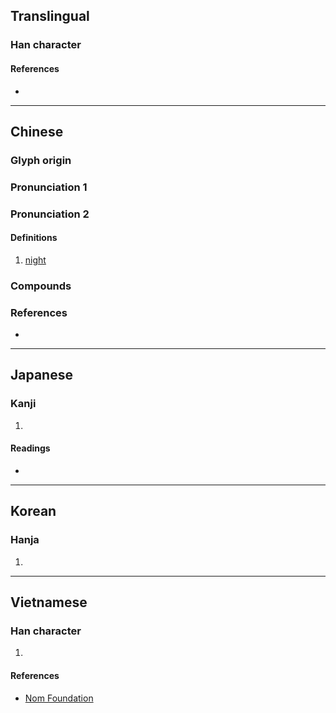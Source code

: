 {{character info/new}}
==Translingual==

===Han character===
{{Han char|rn=72|rad=日|as=10|sn=14|four=67080|canj=ABAC|ids=⿰日冥}}

====References====
* {{Han ref|kx=0498.370|dkj=14083|dj=0867.150|hdz=21531.050|uh=669D|ud=26269|bh=BA5C|bd=47708}}

----

==Chinese==
{{zh-forms}}

===Glyph origin===
{{Han etym}}

===Pronunciation 1===
{{zh-see|冥|v}}

===Pronunciation 2===
{{zh-pron
|m=míng,mìng,1nb=Mainland,2nb=Taiwan
|c=ming6
|mn=kh,zz:mê/qz,tp,xm:mî
|mn-t=mê5
|mc=2
|oc=2
|cat=n
}}

====Definitions====
{{zh-hanzi}}

# {{lb|zh|literary|or|Min Nan}} [[night]]

===Compounds===
{{zh-der|日暝|昏暝|晝暝|晦暝|暝子|暝色}}

===References===
* {{R:yue:Hanzi}}

----

==Japanese==

===Kanji===
{{ja-kanji|grade=|rs=日10}}

# {{defn|lang=ja|sort=日10}}

====Readings====
* {{ja-readings|on=[[めい]] (mei), [[べい]] (bei), [[みょう]] (myō)|kun=[[くらい]] (kurai)}}

----

==Korean==

===Hanja===
{{ko-hanja|hangeul=명|eumhun=|rv=myeong|mr=myŏng|y=myeng}}

# {{defn|lang=ko|sort=日10}}

----

==Vietnamese==

===Han character===
{{vi-readings|rs=日10|hanviet=minh}}

# {{defn|lang=vi|sort=日10}}

====References====
* [http://nomfoundation.org/common/nom_details.php?codepoint=669d Nom Foundation]